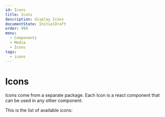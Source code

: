 ```yaml
---
id: Icons
title: Icons
description: display Icons
documentState: InitialDraft
order: 999
menu:
  - Components
  - Media
  - Icons
tags:
  - icons
---
```


# Icons

Icons come from a separate package. Each Icon is a react component that can be
used in any other component.

This is the list of available icons:

<IconSearch />
